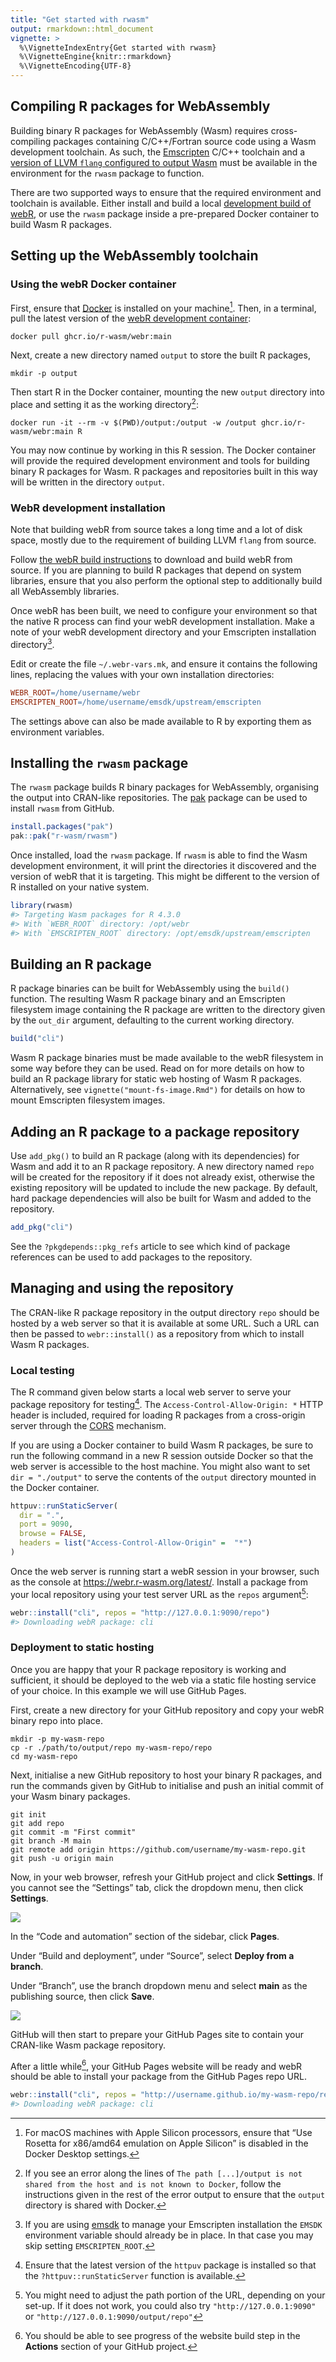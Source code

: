 ```yaml
---
title: "Get started with rwasm"
output: rmarkdown::html_document
vignette: >
  %\VignetteIndexEntry{Get started with rwasm}
  %\VignetteEngine{knitr::rmarkdown}
  %\VignetteEncoding{UTF-8}
---
```


## Compiling R packages for WebAssembly

Building binary R packages for WebAssembly (Wasm) requires cross-compiling packages containing C/C++/Fortran source code using a Wasm development toolchain. As such, the [Emscripten](https://emscripten.org) C/C++ toolchain and a [version of LLVM `flang` configured to output Wasm](https://github.com/lionel-/f18-llvm-project/tree/fix-webr) must be available in the environment for the `rwasm` package to function.

There are two supported ways to ensure that the required environment and toolchain is available. Either install and build a local [development build of webR](https://github.com/r-wasm/webr), or use the `rwasm` package inside a pre-prepared Docker container to build Wasm R packages.

## Setting up the WebAssembly toolchain {.tabset}

### Using the webR Docker container

First, ensure that [Docker](https://www.docker.com) is installed on your machine^[For macOS machines with Apple Silicon processors, ensure that "Use Rosetta for x86/amd64 emulation on Apple Silicon" is disabled in the Docker Desktop settings.]. Then, in a terminal, pull the latest version of the [webR development container](https://github.com/r-wasm/webr/pkgs/container/webr):

```console
docker pull ghcr.io/r-wasm/webr:main
```

Next, create a new directory named `output` to store the built R packages,

```console
mkdir -p output
```

Then start R in the Docker container, mounting the new `output` directory into place and setting it as the working directory^[If you see an error along the lines of `The path [...]/output is not shared from the host and is not known to Docker`, follow the instructions given in the rest of the error output to ensure that the `output` directory is shared with Docker.]:

```console
docker run -it --rm -v $(PWD)/output:/output -w /output ghcr.io/r-wasm/webr:main R
```

You may now continue by working in this R session. The Docker container will provide the required development environment and tools for building binary R packages for Wasm. R packages and repositories built in this way will be written in the directory `output`.


### WebR development installation

Note that building webR from source takes a long time and a lot of disk space, mostly due to the requirement of building LLVM `flang` from source.

Follow [the webR build instructions](https://github.com/r-wasm/webr#building-webr-from-source) to download and build webR from source. If you are planning to build R packages that depend on system libraries, ensure that you also perform the optional step to additionally build all WebAssembly libraries.

Once webR has been built, we need to configure your environment so that the native R process can find your webR development installation. Make a note of your webR development directory and your Emscripten installation directory^[If you are using [emsdk](https://github.com/emscripten-core/emsdk) to manage your Emscripten installation the `EMSDK` environment variable should already be in place. In that case you may skip setting `EMSCRIPTEN_ROOT`.].

Edit or create the file `~/.webr-vars.mk`, and ensure it contains the following lines, replacing the values with your own installation directories:

```Makefile
WEBR_ROOT=/home/username/webr
EMSCRIPTEN_ROOT=/home/username/emsdk/upstream/emscripten
```

The settings above can also be made available to R by exporting them as environment variables.

## Installing the `rwasm` package

The `rwasm` package builds R binary packages for WebAssembly, organising the output into CRAN-like repositories. The [pak](https://pak.r-lib.org) package can be used to install `rwasm` from GitHub.

```r
install.packages("pak")
pak::pak("r-wasm/rwasm")
```

Once installed, load the `rwasm` package. If `rwasm` is able to find the Wasm development environment, it will print the directories it discovered and the version of webR that it is targeting. This might be different to the version of R installed on your native system.

```r
library(rwasm)
#> Targeting Wasm packages for R 4.3.0
#> With `WEBR_ROOT` directory: /opt/webr
#> With `EMSCRIPTEN_ROOT` directory: /opt/emsdk/upstream/emscripten
```

## Building an R package

R package binaries can be built for WebAssembly using the `build()` function. The resulting Wasm R package binary and an Emscripten filesystem image containing the R package are written to the directory given by the `out_dir` argument, defaulting to the current working directory.

```r
build("cli")
```

Wasm R package binaries must be made available to the webR filesystem in some way before they can be used. Read on for more details on how to build an R package library for static web hosting of Wasm R packages. Alternatively, see `vignette("mount-fs-image.Rmd")` for details on how to mount Emscripten filesystem images.

## Adding an R package to a package repository

Use `add_pkg()` to build an R package (along with its dependencies) for Wasm and add it to an R package repository. A new directory named `repo` will be created for the repository if it does not already exist, otherwise the existing repository will be updated to include the new package. By default, hard package dependencies will also be built for Wasm and added to the repository.

```r
add_pkg("cli")
```
 
See the `?pkgdepends::pkg_refs` article to see which kind of package references can be used to add packages to the repository.

## Managing and using the repository

The CRAN-like R package repository in the output directory `repo` should be hosted by a web server so that it is available at some URL. Such a URL can then be passed to `webr::install()` as a repository from which to install Wasm R packages.

### Local testing

The R command given below starts a local web server to serve your package repository for testing^[Ensure that the latest version of the `httpuv` package is installed so that the `?httpuv::runStaticServer` function is available.]. The `Access-Control-Allow-Origin: *` HTTP header is included, required for loading R packages from a cross-origin server through the [CORS](https://developer.mozilla.org/en-US/docs/Web/HTTP/CORS) mechanism.

If you are using a Docker container to build Wasm R packages, be sure to run the following command in a new R session outside Docker so that the web server is accessible to the host machine. You might also want to set `dir = "./output"` to serve the contents of the `output` directory mounted in the Docker container.

```r
httpuv::runStaticServer(
  dir = ".",
  port = 9090,
  browse = FALSE,
  headers = list("Access-Control-Allow-Origin" =  "*")
)
```

Once the web server is running start a webR session in your browser, such as the console at <https://webr.r-wasm.org/latest/>. Install a package from your local repository using your test server URL as the `repos` argument^[You might need to adjust the path portion of the URL, depending on your set-up. If it does not work, you could also try `"http://127.0.0.1:9090"` or `"http://127.0.0.1:9090/output/repo"`]:


```r
webr::install("cli", repos = "http://127.0.0.1:9090/repo")
#> Downloading webR package: cli
```

### Deployment to static hosting

Once you are happy that your R package repository is working and sufficient, it should be deployed to the web via a static file hosting service of your choice. In this example we will use GitHub Pages.

First, create a new directory for your GitHub repository and copy your webR binary repo into place.

```
mkdir -p my-wasm-repo
cp -r ./path/to/output/repo my-wasm-repo/repo
cd my-wasm-repo
```

Next, initialise a new GitHub repository to host your binary R packages, and run the commands given by GitHub to initialise and push an initial commit of your Wasm binary packages.

```
git init
git add repo
git commit -m "First commit"
git branch -M main
git remote add origin https://github.com/username/my-wasm-repo.git
git push -u origin main
```

Now, in your web browser, refresh your GitHub project and click **Settings**. If you cannot see the "Settings" tab, click the dropdown menu, then click **Settings**.

![](images/settings.png)

In the "Code and automation" section of the sidebar, click **Pages**.

Under "Build and deployment", under "Source", select **Deploy from a branch**.

Under "Branch", use the branch dropdown menu and select **main** as the publishing source, then click **Save**.

![](images/deploy.png)

GitHub will then start to prepare your GitHub Pages site to contain your CRAN-like Wasm package repository.

After a little while^[You should be able to see progress of the website build step in the **Actions** section of your GitHub project.], your GitHub Pages website will be ready and webR should be able to install your package from the GitHub Pages repo URL.

```r
webr::install("cli", repos = "http://username.github.io/my-wasm-repo/repo")
#> Downloading webR package: cli
```
